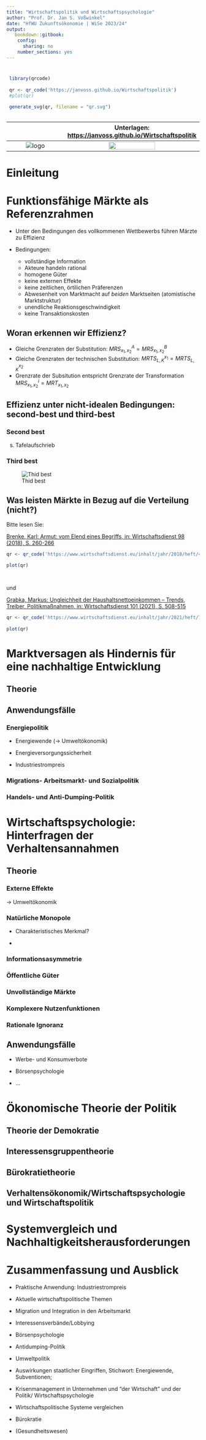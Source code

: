```yaml
---
title: "Wirtschaftspolitik und Wirtschaftspsychologie" 
author: "Prof. Dr. Jan S. Voßwinkel" 
date: "HfWU Zukunftsökonomie | WiSe 2023/24" 
output: 
   bookdown::gitbook: 
    config: 
      sharing: no 
    number_sections: yes
---
```


#  {.unnumbered}

```r
 library(qrcode) 
  
 qr <- qr_code('https://janvoss.github.io/Wirtschaftspolitik') 
 #plot(qr) 
  
 generate_svg(qr, filename = "qr.svg") 
  
```

|       ${}$        | Unterlagen: <https://janvoss.github.io/Wirtschaftspolitik> |
|:----------------------------------:|:----------------------------------:|
| ![logo](logo.png) |                  ![](qr.svg){width="60%"}                  |

# Einleitung

# Funktionsfähige Märkte als Referenzrahmen

-   Unter den Bedingungen des vollkommenen Wettbewerbs führen Märzte zu Effizienz

-   Bedingungen:

    -   vollständige Information
    -   Akteure handeln rational
    -   homogene Güter
    -   keine externen Effekte
    -   keine zeitlichen, örtilichen Präferenzen
    -   Abwesenheit von Marktmacht auf *beiden* Marktseiten (atomistische Marktstruktur)
    -   unendliche Reaktionsgeschwindigkeit
    -   keine Transaktionskosten

## Woran erkennen wir Effizienz?

-   Gleiche Grenzraten der Substitution: $MRS^A_{x_1, x_2}=MRS^B_{x_1, x_2}$\
-   Gleiche Grenzraten der technischen Substitution: $MRTS^{x_1}_{L, K}=MRTS^{x_2}_{L, K}$\
-   Grenzrate der Subsitution entspricht Grenzrate der Transformation $MRS^i_{x_1, x_2}=MRT_{x_1, x_2}$

## Effizienz unter nicht-idealen Bedingungen: second-best und third-best

### Second best

s.  Tafelaufschrieb

### Third best

![Thid best](Third-best.svg)

## Was leisten Märkte in Bezug auf die Verteilung (nicht?)

Bitte lesen Sie:

[Brenke, Karl: Armut: vom Elend eines Begriffs, in: Wirtschaftsdienst 98 (2018), S. 260-266](https://www.wirtschaftsdienst.eu/inhalt/jahr/2018/heft/4/beitrag/armut-vom-elend-eines-begriffs.html)

```r
qr <- qr_code('https://www.wirtschaftsdienst.eu/inhalt/jahr/2018/heft/4/beitrag/armut-vom-elend-eines-begriffs.html') 

plot(qr) 




```

und

[Grabka, Markus: Ungleichheit der Haushaltsnettoeinkommen -- Trends, Treiber, Politikmaßnahmen, in: Wirtschaftsdienst 101 (2021), S. 508-515](https://www.wirtschaftsdienst.eu/inhalt/jahr/2021/heft/7/beitrag/ungleichheit-der-haushaltsnettoeinkommen-trends-treiber-politikmassnahmen.html)

```r
qr <- qr_code('https://www.wirtschaftsdienst.eu/inhalt/jahr/2021/heft/7/beitrag/ungleichheit-der-haushaltsnettoeinkommen-trends-treiber-politikmassnahmen.html') 
 
plot(qr) 

```

# Marktversagen als Hindernis für eine nachhaltige Entwicklung

## Theorie

## Anwendungsfälle

### Energiepolitik

-   Energiewende ($\rightarrow$ Umweltökonomik)

-   Energieversorgungssicherheit

-   Industriestrompreis

### Migrations- Arbeitsmarkt- und Sozialpolitik

### Handels- und Anti-Dumping-Politik

# Wirtschaftspsychologie: Hinterfragen der Verhaltensannahmen

## Theorie

### Externe Effekte

$\rightarrow$ Umweltökonomik

### Natürliche Monopole

-   Charakteristisches Merkmal?

-   

### Informationsasymmetrie

### Öffentliche Güter

### Unvollständige Märkte

### Komplexere Nutzenfunktionen

### Rationale Ignoranz

## Anwendungsfälle

-   Werbe- und Konsumverbote

-   Börsenpsychologie

-   ...

# Ökonomische Theorie der Politik

## Theorie der Demokratie

## Interessensgruppentheorie

## Bürokratietheorie

## Verhaltensökonomik/Wirtschaftspsychologie und Wirtschaftspolitik

# Systemvergleich und Nachhaltigkeitsherausforderungen

# Zusammenfassung und Ausblick

-   Praktische Anwendung: Industriestrompreis

-   Aktuelle wirtschaftspolitische Themen

-   Migration und Integration in den Arbeitsmarkt

-   Interessensverbände/Lobbying

-   Börsenpsychologie

-   Antidumping-Politik

-   Umweltpolitik

-   Auswirkungen staatlicher Eingriffen, Stichwort: Energiewende, Subventionen;

-   Krisenmanagement in Unternehmen und "der Wirtschaft" und der Politik/ Wirtschaftspsychologie

-   Wirtschaftspolitische Systeme vergleichen

-   Bürokratie

-   (Gesundheitswesen)
